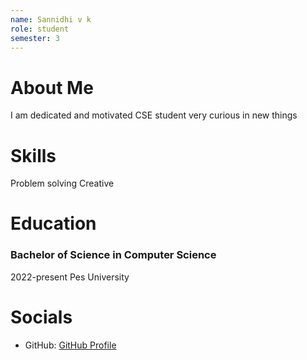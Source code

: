 ```yaml
---
name: Sannidhi v k 
role: student 
semester: 3
---
```


# About Me
I am dedicated and motivated CSE student very curious in new things 

# Skills
Problem solving 
Creative


# Education

### Bachelor of Science in Computer Science 
2022-present
Pes University


# Socials

- GitHub: [GitHub Profile](https://github.com/SannidhiVk)

